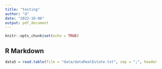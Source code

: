 ```yaml
---
title: "testing"
author: "d"
date: "2022-10-06"
output: pdf_document
---
```


```r
knitr::opts_chunk$set(echo = TRUE)
```

## R Markdown

```r
data5 = read.table(file = "data/dataRealEstate.txt", sep = ";", header = TRUE)
```

